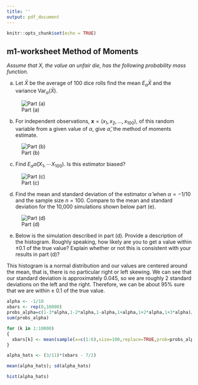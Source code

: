 ```yaml
---
title: ''
output: pdf_document
---
```


```r
knitr::opts_chunk$set(echo = TRUE)
```

## m1-worksheet Method of Moments

*Assume that $X$, the value an unfair die,  has the following probability mass function.*

\begin{center}
\begin{tabular}{c|cccccc}
$x$&1&2&3&4&5&6 \\ \hline
$f_X(x|\alpha)$&$\frac{1}{6}(1-3\alpha)$&$\frac{1}{6}(1-2\alpha)$&$\frac{1}{6}(1-\alpha)$&$\frac{1}{6}(1+\alpha)$&$\frac{1}{6}(1+2\alpha)$&$\frac{1}{6}(1+3\alpha)$ \\
\end{tabular}
\end{center}

a.  Let $\bar X$ be the average of 100 dice rolls find the mean $E_\alpha \bar X$ and the variance $\text{Var}_\alpha(\bar X).$

![Part (a)](a.jpeg)

\vspace{30mm}

b. For independent observations, $\mathbf{x} =(x_1,x_2,\ldots, x_{100})$, of this random variable from a given value of $\alpha$, give $\hat\alpha$, the method of moments estimate.

![Part (b)](b.jpeg)

\vspace{30mm}

c. Find $E_\alpha \hat\alpha(X_1,\cdots X_{100})$. Is this estimator biased?

![Part (c)](c.jpeg)

\vspace{30mm}

d. Find the mean and standard deviation of the estimator $\hat\alpha$ when $\alpha = -1/10$ and the sample size $n=100$. Compare to the mean and standard deviation for the 10,000 simulations shown below part (e).

![Part (d)](d.jpeg)

\newpage

e. Below is the simulation described in part (d). Provide a description of the histogram. Roughly speaking, how likely are you to get a value within $\pm 0.1$ of the true value? Explain whether or not this is consistent with your results in part (d)?

This histogram is a normal distribution and our values are centered around the mean, that is, there is no particular right or left skewing. We can see that our standard deviation is approximately 0.045, so we are roughly 2 standard deviations on the left and the right. Therefore, we can be about 95% sure that we are within $\pm$ 0.1 of the true value.

```r
alpha <- -1/10
xbars <- rep(0,10000)
probs_alpha=c(1-3*alpha,1-2*alpha,1-alpha,1+alpha,1+2*alpha,1+3*alpha)/6
sum(probs_alpha)

for (k in 1:10000)
{
  xbars[k] <- mean(sample(x=c(1:6),size=100,replace=TRUE,prob=probs_alpha))
}

alpha_hats <- (3/11)*(xbars - 7/2)

mean(alpha_hats); sd(alpha_hats)

hist(alpha_hats)
```


